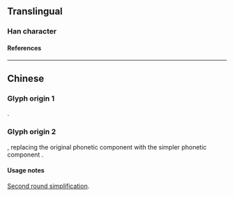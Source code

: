 {{character info/new}}
{{also|俔}}
==Translingual==

===Han character===
{{Han char|rn=9|rad=人|as=04|sn=6|four=27212|canj=OBHU,XOBHU|ids=⿰亻见}}

====References====
{{Han ref|kx=0096.121|hdz=10122.011|uh=4F23}}

----

==Chinese==

===Glyph origin 1===
{{Han simp|俔|f=見|t=见}}.
{{zh-see|俔}}

===Glyph origin 2===
{{Han simp|健}}, replacing the original phonetic component {{och-l|建}} with the simpler phonetic component {{zh-l|见|jiàn}}.
{{zh-see|健|o}}

====Usage notes====
[[w:Second round of simplified Chinese characters|Second round simplification]].